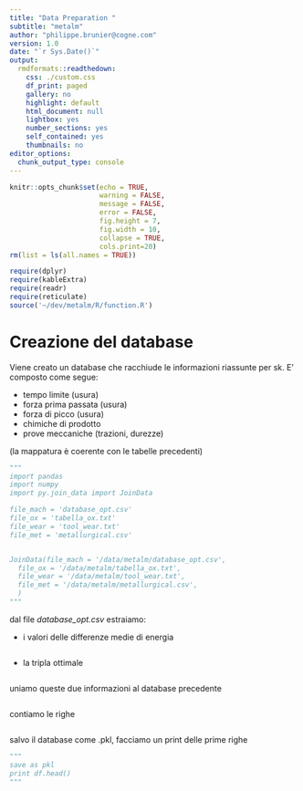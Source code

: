 ```yaml
---
title: "Data Preparation "
subtitle: "metalm"
author: "philippe.brunier@cogne.com"
version: 1.0 
date: "`r Sys.Date()`"
output:
  rmdformats::readthedown:
    css: ./custom.css
    df_print: paged
    gallery: no
    highlight: default
    html_document: null
    lightbox: yes
    number_sections: yes
    self_contained: yes
    thumbnails: no
editor_options:
  chunk_output_type: console
---
```


```r
knitr::opts_chunk$set(echo = TRUE,
                      warning = FALSE,
                      message = FALSE,
                      error = FALSE,
                      fig.height = 7,
                      fig.width = 10,
                      collapse = TRUE,
                      cols.print=20)
rm(list = ls(all.names = TRUE))

require(dplyr)
require(kableExtra)
require(readr)
require(reticulate)
source('~/dev/metalm/R/function.R')
```

# Creazione del database

Viene creato un database che racchiude le informazioni riassunte per sk. 
E' composto come segue:

+ tempo limite (usura)
+ forza prima passata (usura)
+ forza di picco (usura)
+ chimiche di prodotto 
+ prove meccaniche (trazioni, durezze)

(la mappatura è coerente con le tabelle precedenti) 

```python
"""
import pandas 
import numpy 
import py.join_data import JoinData

file_mach = 'database_opt.csv'
file_ox = 'tabella_ox.txt'
file_wear = 'tool_wear.txt'
file_met = 'metallurgical.csv'


JoinData(file_mach = '/data/metalm/database_opt.csv',
  file_ox = '/data/metalm/tabella_ox.txt',
  file_wear = '/data/metalm/tool_wear.txt',
  file_met = '/data/metalm/metallurgical.csv',
  )
"""
```

dal file *database_opt.csv* estraiamo:

+ i valori delle differenze medie di energia

```r

```

+ la tripla ottimale

```r

```


uniamo queste due informazioni al database precedente

```r

```

contiamo le righe 

```r

```

salvo il database come .pkl, facciamo un print delle prime righe

```python
"""
save as pkl
print df.head()
"""
```